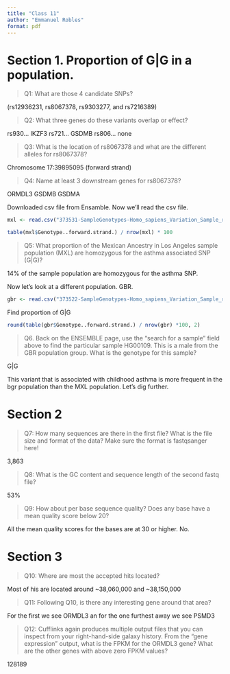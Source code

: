 ```yaml
---
title: "Class 11"
author: "Emmanuel Robles"
format: pdf
---
```


# Section 1. Proportion of G|G in a population. 
>   Q1: What are those 4 candidate SNPs?

(rs12936231, rs8067378, rs9303277, and rs7216389)

> Q2: What three genes do these variants overlap or effect?

rs930… IKZF3
rs721… GSDMB
rs806… none

> Q3: What is the location of rs8067378 and what are the different alleles for rs8067378?

Chromosome 17:39895095 (forward strand)

> Q4: Name at least 3 downstream genes for rs8067378?

ORMDL3
GSDMB
GSDMA



Downloaded csv file from Ensamble. Now we'll read the csv file.
```r
mxl <- read.csv("373531-SampleGenotypes-Homo_sapiens_Variation_Sample_rs8067378.csv")
```

```r
table(mxl$Genotype..forward.strand.) / nrow(mxl) * 100
```

> Q5: What proportion of the Mexican Ancestry in Los Angeles sample population (MXL) are homozygous for the asthma associated SNP (G|G)?

14% of the sample population are homozygous for the asthma SNP.



Now let's look at a different population. GBR.
```r
gbr <- read.csv("373522-SampleGenotypes-Homo_sapiens_Variation_Sample_rs8067378.csv")
```

Find proportion of G|G
```r
round(table(gbr$Genotype..forward.strand.) / nrow(gbr) *100, 2)
```

>  Q6. Back on the ENSEMBLE page, use the “search for a sample” field above to find the particular sample HG00109. This is a male from the GBR population group. What is the genotype for this sample?

G|G



This variant that is associated with childhood asthma is more frequent in the bgr population than the MXL population. 
Let's dig further.


# Section 2

>  Q7: How many sequences are there in the first file? What is the file size and format of the data? Make sure the format is fastqsanger here!

3,863

>  Q8: What is the GC content and sequence length of the second fastq file?

53%

> Q9: How about per base sequence quality? Does any base have a mean quality score below 20?

All the mean quality scores for the bases are at 30 or higher. No.


# Section 3

> Q10: Where are most the accepted hits located?

Most of his are located around ~38,060,000 and ~38,150,000

> Q11: Following Q10, is there any interesting gene around that area?

For the first we see ORMDL3 an for the one furthest away we see PSMD3


>  Q12: Cufflinks again produces multiple output files that you can inspect from your right-hand-side galaxy history. From the “gene expression” output, what is the FPKM for the ORMDL3 gene? What are the other genes with above zero FPKM values?

128189









